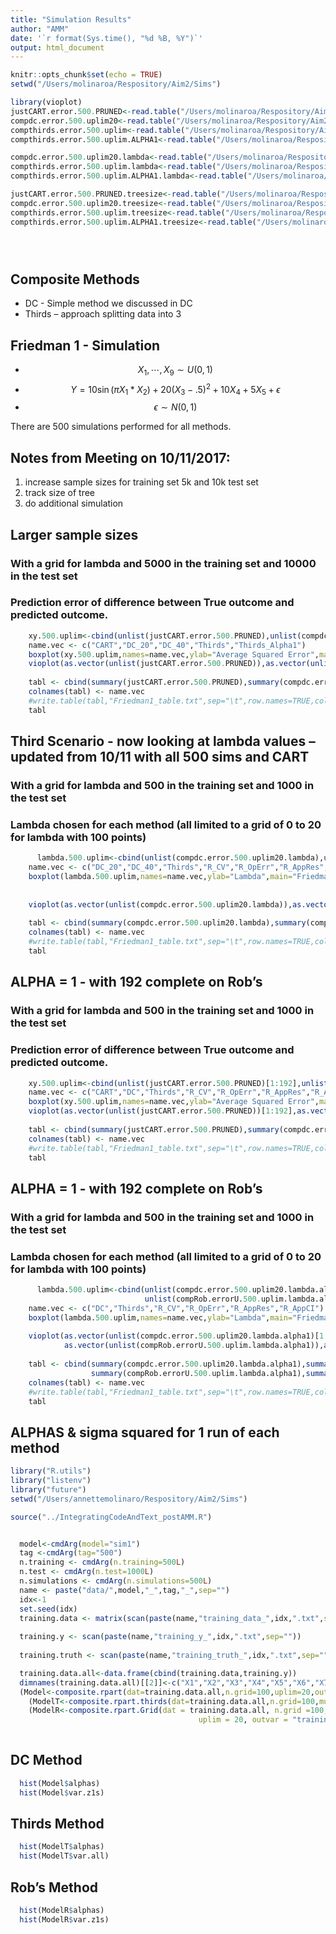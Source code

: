```yaml
---
title: "Simulation Results"
author: "AMM"
date: '`r format(Sys.time(), "%d %B, %Y")`'
output: html_document
---
```


```r
knitr::opts_chunk$set(echo = TRUE)
setwd("/Users/molinaroa/Respository/Aim2/Sims")

library(vioplot)
justCART.error.500.PRUNED<-read.table("/Users/molinaroa/Respository/Aim2/Sims/Pop_500_justCART_Train5000_pruned_ErrorToTruth.txt")
compdc.error.500.uplim20<-read.table("/Users/molinaroa/Respository/Aim2/Sims/Pop_500_CompositeDC_Train5000_uplim_ErrorToTruthCurrent.txt")
compthirds.error.500.uplim<-read.table("/Users/molinaroa/Respository/Aim2/Sims/Pop_500_CompositeThirds_5000_uplim_ErrorToTruthCurrent.txt")
compthirds.error.500.uplim.ALPHA1<-read.table("/Users/molinaroa/Respository/Aim2/Sims/Pop_500_CompositeThirds_5000_uplim_ALPHA1_ErrorToTruthCurrent.txt")

compdc.error.500.uplim20.lambda<-read.table("/Users/molinaroa/Respository/Aim2/Sims/Pop_500_CompositeDC_Train5000_uplim_MinErrorLambda.txt")
compthirds.error.500.uplim.lambda<-read.table("/Users/molinaroa/Respository/Aim2/Sims/Pop_500_CompositeThirds_5000_uplim_MinErrorLambda.txt")
compthirds.error.500.uplim.ALPHA1.lambda<-read.table("/Users/molinaroa/Respository/Aim2/Sims/Pop_500_CompositeThirds_5000_uplim_ALPHA1_MinErrorLambda.txt")

justCART.error.500.PRUNED.treesize<-read.table("/Users/molinaroa/Respository/Aim2/Sims/Pop_500_justCART_Train5000_pruned_SizeTreeTerminalNodes.txt")
compdc.error.500.uplim20.treesize<-read.table("/Users/molinaroa/Respository/Aim2/Sims/Pop_500_CompositeDC_Train5000_uplim_SizeTreeTerminalNodes.txt")
compthirds.error.500.uplim.treesize<-read.table("/Users/molinaroa/Respository/Aim2/Sims/Pop_500_CompositeThirds_5000_uplim_SizeTreeTerminalNodes.txt")
compthirds.error.500.uplim.ALPHA1.treesize<-read.table("/Users/molinaroa/Respository/Aim2/Sims/Pop_500_CompositeThirds_5000_uplim_ALPHA1_SizeTreeTerminalNodes.txt")





```
## Composite Methods
* DC - Simple method we discussed in DC
* Thirds -- approach splitting data into 3


## Friedman 1 - Simulation 

* $$X_{1}, \cdots,X_{9} \sim U(0,1)$$
* $$ Y= 10 \sin(\pi X_1\ast X_2)+20(X_{3}-.5)^2+10X_4+5X_{5}+\epsilon$$
* $$ \epsilon \sim N(0,1)$$

There are 500 simulations performed for all methods. 

## Notes from Meeting on 10/11/2017:
1. increase sample sizes for training set 5k and 10k test set
2. track size of tree
3. do additional simulation


## Larger sample sizes
### With a grid for lambda and 5000 in the training set and 10000 in the test set  
### Prediction error of difference between True outcome and predicted outcome.
```r

    xy.500.uplim<-cbind(unlist(justCART.error.500.PRUNED),unlist(compdc.error.500.uplim20),unlist(compthirds.error.500.uplim),unlist(compthirds.error.500.uplim.ALPHA1))
    name.vec <- c("CART","DC_20","DC_40","Thirds","Thirds_Alpha1")
    boxplot(xy.500.uplim,names=name.vec,ylab="Average Squared Error",main="Friedman 1")
    vioplot(as.vector(unlist(justCART.error.500.PRUNED)),as.vector(unlist(compdc.error.500.uplim20)),as.vector(unlist(compdc.error.500.uplim40)),as.vector(unlist(compthirds.error.500.uplim)),as.vector(unlist(compRob.CVerror.500.uplim)),as.vector(unlist(compRob.Error.500.uplim)),as.vector(unlist(compRob.errorU.500.uplim)),as.vector(unlist(compRob.error.500.uplim)),names=name.vec)
    
    tabl <- cbind(summary(justCART.error.500.PRUNED),summary(compdc.error.500.uplim20),summary(compdc.error.500.uplim40),summary(compthirds.error.500.uplim),summary(compRob.CVerror.500.uplim),summary(compRob.Error.500.uplim),summary(compRob.errorU.500.uplim),summary(compRob.error.500.uplim))
    colnames(tabl) <- name.vec
    #write.table(tabl,"Friedman1_table.txt",sep="\t",row.names=TRUE,col.names=TRUE,quote=FALSE)
    tabl
```
 
## Third Scenario - now looking at lambda values -- updated from 10/11 with all 500 sims and CART
### With a grid for lambda and 500 in the training set and 1000 in the test set  
### Lambda chosen for each method (all limited to a grid of 0 to 20 for lambda with 100 points)
```r
      lambda.500.uplim<-cbind(unlist(compdc.error.500.uplim20.lambda),unlist(compdc.error.500.uplim40.lambda),unlist(compthirds.error.500.uplim.lambda),unlist(compRob.CVerror.500.uplim.lambda),unlist(compRob.Error.500.uplim.lambda),unlist(compRob.errorU.500.uplim.lambda),unlist(compRob.error.500.uplim.lambda))
    name.vec <- c("DC_20","DC_40","Thirds","R_CV","R_OpErr","R_AppRes","R_AppCI")
    boxplot(lambda.500.uplim,names=name.vec,ylab="Lambda",main="Friedman 1")
    
    
    vioplot(as.vector(unlist(compdc.error.500.uplim20.lambda)),as.vector(unlist(compdc.error.500.uplim40.lambda)),as.vector(unlist(compthirds.error.500.uplim.lambda)),as.vector(unlist(compRob.CVerror.500.uplim.lambda)),as.vector(unlist(compRob.Error.500.uplim.lambda)),as.vector(unlist(compRob.errorU.500.uplim.lambda)),as.vector(unlist(compRob.error.500.uplim.lambda)),names=name.vec)
    
    tabl <- cbind(summary(compdc.error.500.uplim20.lambda),summary(compdc.error.500.uplim40.lambda),summary(compthirds.error.500.uplim.lambda),summary(compRob.CVerror.500.uplim.lambda),summary(compRob.Error.500.uplim.lambda),summary(compRob.errorU.500.uplim.lambda),summary(compRob.error.500.uplim.lambda))
    colnames(tabl) <- name.vec
    #write.table(tabl,"Friedman1_table.txt",sep="\t",row.names=TRUE,col.names=TRUE,quote=FALSE)
    tabl
```

## ALPHA = 1  - with 192 complete on Rob's 
### With a grid for lambda and 500 in the training set and 1000 in the test set  
### Prediction error of difference between True outcome and predicted outcome.
```r

    xy.500.uplim<-cbind(unlist(justCART.error.500.PRUNED)[1:192],unlist(compdc.error.500.uplim.alpha1)[1:192],unlist(compthirds.error.500.uplim.alpha1)[1:192],unlist(compRob.CVerror.500.uplim.alpha1),unlist(compRob.Error.500.uplim.alpha1),unlist(compRob.errorU.500.uplim.alpha1),unlist(compRob.error.500.uplim.alpha1))
    name.vec <- c("CART","DC","Thirds","R_CV","R_OpErr","R_AppRes","R_AppCI")
    boxplot(xy.500.uplim,names=name.vec,ylab="Average Squared Error",main="Friedman 1")
    vioplot(as.vector(unlist(justCART.error.500.PRUNED))[1:192],as.vector(unlist(compdc.error.500.uplim.alpha1))[1:192],as.vector(unlist(compthirds.error.500.uplim.alpha1))[1:192],as.vector(unlist(compRob.CVerror.500.uplim.alpha1)),as.vector(unlist(compRob.Error.500.uplim.alpha1)),as.vector(unlist(compRob.errorU.500.uplim.alpha1)),as.vector(unlist(compRob.error.500.uplim.alpha1)),names=name.vec)
    
    tabl <- cbind(summary(justCART.error.500.PRUNED),summary(compdc.error.500.uplim.alpha1),summary(compthirds.error.500.uplim.alpha1),summary(compRob.CVerror.500.uplim.alpha1),summary(compRob.Error.500.uplim.alpha1),summary(compRob.errorU.500.uplim.alpha1),summary(compRob.error.500.uplim.alpha1))
    colnames(tabl) <- name.vec
    #write.table(tabl,"Friedman1_table.txt",sep="\t",row.names=TRUE,col.names=TRUE,quote=FALSE)
    tabl
```

## ALPHA = 1 - with 192 complete on Rob's 
### With a grid for lambda and 500 in the training set and 1000 in the test set  
### Lambda chosen for each method (all limited to a grid of 0 to 20 for lambda with 100 points)
```r
      lambda.500.uplim<-cbind(unlist(compdc.error.500.uplim20.lambda.alpha1)[1:192],unlist(compthirds.error.500.uplim.lambda.alpha1)[1:192],unlist(compRob.CVerror.500.uplim.lambda.alpha1),unlist(compRob.Error.500.uplim.lambda.alpha1),
                              unlist(compRob.errorU.500.uplim.lambda.alpha1),unlist(compRob.error.500.uplim.lambda.alpha1))
    name.vec <- c("DC","Thirds","R_CV","R_OpErr","R_AppRes","R_AppCI")
    boxplot(lambda.500.uplim,names=name.vec,ylab="Lambda",main="Friedman 1")
    
    vioplot(as.vector(unlist(compdc.error.500.uplim20.lambda.alpha1)[1:192]),as.vector(unlist(compthirds.error.500.uplim.lambda.alpha1)[1:192]),as.vector(unlist(compRob.CVerror.500.uplim.lambda.alpha1)),as.vector(unlist(compRob.Error.500.uplim.lambda.alpha1)),
            as.vector(unlist(compRob.errorU.500.uplim.lambda.alpha1)),as.vector(unlist(compRob.error.500.uplim.lambda.alpha1)),names=name.vec)
    
    tabl <- cbind(summary(compdc.error.500.uplim20.lambda.alpha1),summary(compthirds.error.500.uplim.lambda.alpha1),summary(compRob.CVerror.500.uplim.lambda.alpha1),summary(compRob.Error.500.uplim.lambda.alpha1),
                  summary(compRob.errorU.500.uplim.lambda.alpha1),summary(compRob.error.500.uplim.lambda.alpha1))
    colnames(tabl) <- name.vec
    #write.table(tabl,"Friedman1_table.txt",sep="\t",row.names=TRUE,col.names=TRUE,quote=FALSE)
    tabl
```


## ALPHAS & sigma squared for 1 run of each method

```r
library("R.utils")
library("listenv")
library("future")
setwd("/Users/annettemolinaro/Respository/Aim2/Sims")

source("../IntegratingCodeAndText_postAMM.R")


  model<-cmdArg(model="sim1")
  tag <-cmdArg(tag="500")
  n.training <- cmdArg(n.training=500L)
  n.test <- cmdArg(n.test=1000L)
  n.simulations <- cmdArg(n.simulations=500L)
  name <- paste("data/",model,"_",tag,"_",sep="")
  idx<-1
  set.seed(idx)
  training.data <- matrix(scan(paste(name,"training_data_",idx,".txt",sep="")),nrow=n.training,byrow=TRUE)
  
  training.y <- scan(paste(name,"training_y_",idx,".txt",sep=""))
 
  training.truth <- scan(paste(name,"training_truth_",idx,".txt",sep=""))

  training.data.all<-data.frame(cbind(training.data,training.y))
  dimnames(training.data.all)[[2]]<-c("X1","X2","X3","X4","X5","X6","X7","X8","X9","training.y")
  (Model<-composite.rpart(dat=training.data.all,n.grid=100,uplim=20,outvar="training.y",alpha.Fixed=FALSE))
    (ModelT<-composite.rpart.thirds(dat=training.data.all,n.grid=100,mult=4,uplim=20,outvar="training.y",alpha.Fixed=FALSE))
    (ModelR<-composite.rpart.Grid(dat = training.data.all, n.grid =100, mult = 1, 
                                          uplim = 20, outvar = "training.y", prop.learning = 0.5,alpha.Fixed=FALSE))
  
```

## DC Method
```r

  hist(Model$alphas)
  hist(Model$var.z1s)
```

## Thirds Method
```r

  hist(ModelT$alphas)
  hist(ModelT$var.all)
```


## Rob's Method
```r

  hist(ModelR$alphas)
  hist(ModelR$var.z1s)
```

